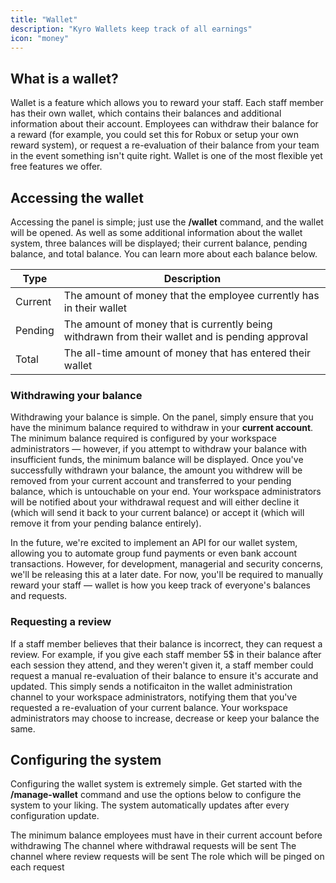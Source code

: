 ```yaml
---
title: "Wallet"
description: "Kyro Wallets keep track of all earnings"
icon: "money"
---
```


## What is a wallet?

Wallet is a feature which allows you to reward your staff. Each staff member has their own wallet, which contains their balances and additional information about their account. Employees can withdraw their balance for a reward (for example, you could set this for Robux or setup your own reward system), or request a re-evaluation of their balance from your team in the event something isn't quite right. Wallet is one of the most flexible yet free features we offer.

## Accessing the wallet

Accessing the panel is simple; just use the **/wallet** command, and the wallet will be opened. As well as some additional information about the wallet system, three balances will be displayed; their current balance, pending balance, and total balance. You can learn more about each balance below.

| Type | Description                                                                                           |
| -------- | ------------------------------------------------------------------------------------------------- |
| Current  | The amount of money that the employee currently has in their wallet                               |
| Pending  | The amount of money that is currently being withdrawn from their wallet and is pending approval   |
| Total    | The all-time amount of money that has entered their wallet                                        |

### Withdrawing your balance

Withdrawing your balance is simple. On the panel, simply ensure that you have the minimum balance required to withdraw in your **current account**. The minimum balance required is configured by your workspace administrators — however, if you attempt to withdraw your balance with insufficient funds, the minimum balance will be displayed. Once you've successfully withdrawn your balance, the amount you withdrew will be removed from your current account and transferred to your pending balance, which is untouchable on your end. Your workspace administrators will be notified about your withdrawal request and will either decline it (which will send it back to your current balance) or accept it (which will remove it from your pending balance entirely).

In the future, we're excited to implement an API for our wallet system, allowing you to automate group fund payments or even bank account transactions. However, for development, managerial and security concerns, we'll be releasing this at a later date. For now, you'll be required to manually reward your staff — wallet is how you keep track of everyone's balances and requests.

### Requesting a review

If a staff member believes that their balance is incorrect, they can request a review. For example, if you give each staff member 5$ in their balance after each session they attend, and they weren't given it, a staff member could request a manual re-evaluation of their balance to ensure it's accurate and updated. This simply sends a notificaiton in the wallet administration channel to your workspace administrators, notifying them that you've requested a re-evaluation of your current balance. Your workspace administrators may choose to increase, decrease or keep your balance the same.

## Configuring the system

Configuring the wallet system is extremely simple. Get started with the **/manage-wallet** command and use the options below to configure the system to your liking. The system automatically updates after every configuration update.

<ResponseField name="minimum balance" type="number" required>
  The minimum balance employees must have in their current account before withdrawing
</ResponseField>
<ResponseField name="withdraw channel" type="number" required>
  The channel where withdrawal requests will be sent
</ResponseField>
<ResponseField name="review channel" type="number" required>
  The channel where review requests will be sent
</ResponseField>
<ResponseField name="role ping" type="number" required>
  The role which will be pinged on each request
</ResponseField>
